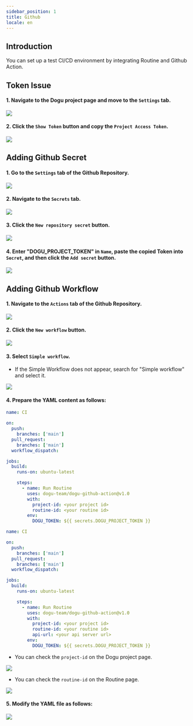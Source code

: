 ```yaml
---
sidebar_position: 1
title: Github
locale: en
---
```






<AllBadge />

## Introduction

You can set up a test CI/CD environment by integrating Routine and Github Action.

## Token Issue

#### 1. Navigate to the Dogu project page and move to the `Settings` tab.

<img src={github_move_dogu_project_settings} />

#### 2. Click the `Show Token` button and copy the `Project Access Token`.

<img src={github_create_dogu_project_token} />

## Adding Github Secret

#### 1. Go to the `Settings` tab of the Github Repository.

<img src={github_move_settings} />

#### 2. Navigate to the `Secrets` tab.

<img src={github_move_secret_settings} />

#### 3. Click the `New repository secret` button.

<img src={github_create_new_repository_secret} />

#### 4. Enter "DOGU_PROJECT_TOKEN" in `Name`, paste the copied Token into `Secret`, and then click the `Add secret` button.

<img src={github_create_repository_secret} />

## Adding Github Workflow

#### 1. Navigate to the `Actions` tab of the Github Repository.

<img src={github_move_actions} />

#### 2. Click the `New workflow` button.

<img src={github_create_workflow} />

#### 3. Select `Simple workflow`.

- If the Simple Workflow does not appear, search for "Simple workflow" and select it.

<img src={github_simple_workflow} />

#### 4. Prepare the YAML content as follows:

<Tabs groupId="edition" defaultValue="cloud" queryString>
<TabItem value="cloud" label="Cloud" default>

```yaml
name: CI

on:
  push:
    branches: ['main']
  pull_request:
    branches: ['main']
  workflow_dispatch:

jobs:
  build:
    runs-on: ubuntu-latest

    steps:
      - name: Run Routine
        uses: dogu-team/dogu-github-action@v1.0
        with:
          project-id: <your project id>
          routine-id: <your routine id>
        env:
          DOGU_TOKEN: ${{ secrets.DOGU_PROJECT_TOKEN }}
```

</TabItem>

<TabItem value="self-hosted" label="Self-Hosted">

```yaml
name: CI

on:
  push:
    branches: ['main']
  pull_request:
    branches: ['main']
  workflow_dispatch:

jobs:
  build:
    runs-on: ubuntu-latest

    steps:
      - name: Run Routine
        uses: dogu-team/dogu-github-action@v1.0
        with:
          project-id: <your project id>
          routine-id: <your routine id>
          api-url: <your api server url>
        env:
          DOGU_TOKEN: ${{ secrets.DOGU_PROJECT_TOKEN }}
```

</TabItem>
</Tabs>

- You can check the `project-id` on the Dogu project page.

<img src={github_copy_dogu_project_id} />

- You can check the `routine-id` on the Routine page.

<img src={github_copy_dogu_routine_id} />

#### 5. Modify the YAML file as follows:

<img src={github_edit_workflow} />
